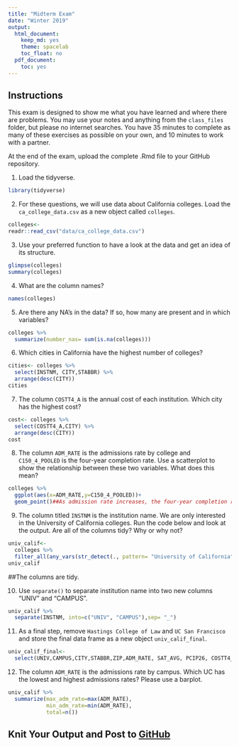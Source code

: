 ```yaml
---
title: "Midterm Exam"
date: "Winter 2019"
output:
  html_document:
    keep_md: yes
    theme: spacelab
    toc_float: no
  pdf_document:
    toc: yes
---
```


## Instructions
This exam is designed to show me what you have learned and where there are problems. You may use your notes and anything from the `class_files` folder, but please no internet searches. You have 35 minutes to complete as many of these exercises as possible on your own, and 10 minutes to work with a partner.  

At the end of the exam, upload the complete .Rmd file to your GitHub repository.  

1. Load the tidyverse.
```r
library(tidyverse)
```

2. For these questions, we will use data about California colleges. Load the `ca_college_data.csv` as a new object called `colleges`.
```r
colleges<-
readr::read_csv("data/ca_college_data.csv")
```


3. Use your preferred function to have a look at the data and get an idea of its structure.

```r
glimpse(colleges)
summary(colleges)
```

4. What are the column names?
```r
names(colleges)
```


5. Are there any NA's in the data? If so, how many are present and in which variables?
```r
colleges %>% 
  summarize(number_nas= sum(is.na(colleges)))
```


6. Which cities in California have the highest number of colleges?
```r
cities<- colleges %>%
  select(INSTNM, CITY,STABBR) %>%
  arrange(desc(CITY))
cities
```


7. The column `COSTT4_A` is the annual cost of each institution. Which city has the highest cost?
```r
cost<- colleges %>% 
  select(COSTT4_A,CITY) %>% 
  arrange(desc(CITY)) 
cost  
```


8. The column `ADM_RATE` is the admissions rate by college and `C150_4_POOLED` is the four-year completion rate. Use a scatterplot to show the relationship between these two variables. What does this mean?

```r
colleges %>% 
  ggplot(aes(x=ADM_RATE,y=C150_4_POOLED))+
  geom_point()##As admission rate increases, the four-year completion rate decreases.
```

9. The column titled `INSTNM` is the institution name. We are only interested in the University of California colleges. Run the code below and look at the output. Are all of the columns tidy? Why or why not?
```r
univ_calif<-
  colleges %>% 
  filter_all(any_vars(str_detect(., pattern= "University of California")))
univ_calif
```
##The columns are tidy.

10. Use `separate()` to separate institution name into two new columns "UNIV" and "CAMPUS".
```r
univ_calif %>% 
  separate(INSTNM, into=c("UNIV", "CAMPUS"),sep= "_")
```


11. As a final step, remove `Hastings College of Law` and `UC San Francisco` and store the final data frame as a new object `univ_calif_final`.
```r
univ_calif_final<-
  select(UNIV,CAMPUS,CITY,STABBR,ZIP,ADM_RATE, SAT_AVG, PCIP26, COSTT4_A, C150_4_POOLED, PFTFTUG1_EF)  
```


12. The column `ADM_RATE` is the admissions rate by campus. Which UC has the lowest and highest admissions rates? Please use a barplot.

```r
univ_calif %>% 
  summarize(max_adm_rate=max(ADM_RATE),
            min_adm_rate=min(ADM_RATE),
            total=n()) 
```

## Knit Your Output and Post to [GitHub](https://github.com/FRS417-DataScienceBiologists)